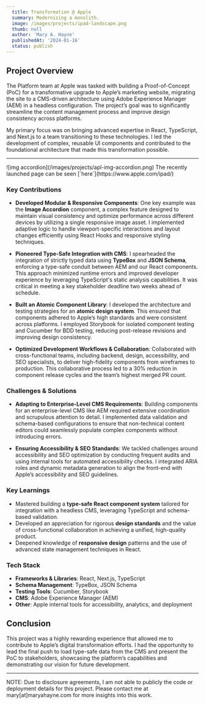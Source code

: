 ```yaml
---
  title: Transformation @ Apple
  summary: Modernizing a monolith.
  image: /images/projects/ipad-landscape.png
  thumb: null
  author: 'Mary A. Hayne'
  publishedAt: '2024-01-16'
  status: publish
---
```


## Project Overview

The Platform team at Apple was tasked with building a Proof-of-Concept (PoC) for
a transformative upgrade to Apple’s marketing website, migrating the site to a
CMS-driven architecture using Adobe Experience Manager (AEM) in a headless
configuration. The project’s goal was to significantly streamline the content
management process and improve design consistency across platforms.

My primary focus was on bringing advanced expertise in React, TypeScript, and
Next.js to a team transitioning to these technologies. I led the development of
complex, reusable UI components and contributed to the foundational architecture
that made this transformation possible.

<hr />
![img accordion](/images/projects/apl-img-accordion.png) The recently launched
page can be seen [`here`](https://www.apple.com/ipad/)

### Key Contributions

- **Developed Modular & Responsive Components**: One key example was the **Image
  Accordion** component, a complex feature designed to maintain visual
  consistency and optimize performance across different devices by utilizing a
  single responsive image asset. I implemented adaptive logic to handle
  viewport-specific interactions and layout changes efficiently using React
  Hooks and responsive styling techniques.

- **Pioneered Type-Safe Integration with CMS**: I spearheaded the integration of
  strictly typed data using **TypeBox** and **JSON Schema**, enforcing a
  type-safe conduit between AEM and our React components. This approach
  minimized runtime errors and improved developer experience by leveraging
  TypeScript's static analysis capabilities. It was critical in meeting a key
  stakeholder deadline two weeks ahead of schedule.

- **Built an Atomic Component Library**: I developed the architecture and
  testing strategies for an **atomic design system**. This ensured that
  components adhered to Apple’s high standards and were consistent across
  platforms. I employed Storybook for isolated component testing and Cucumber
  for BDD testing, reducing post-release revisions and improving design
  consistency.

- **Optimized Development Workflows & Collaboration**: Collaborated with
  cross-functional teams, including backend, design, accessibility, and SEO
  specialists, to deliver high-fidelity components from wireframes to
  production. This collaborative process led to a 30% reduction in component
  release cycles and the team’s highest merged PR count.

### Challenges & Solutions

- **Adapting to Enterprise-Level CMS Requirements**: Building components for an
  enterprise-level CMS like AEM required extensive coordination and scrupulous
  attention to detail. I implemented data validation and schema-based
  configurations to ensure that non-technical content editors could seamlessly
  populate complex components without introducing errors.

- **Ensuring Accessibility & SEO Standards**: We tackled challenges around
  accessibility and SEO optimization by conducting frequent audits and using
  internal tools for automated accessibility checks. I integrated ARIA roles and
  dynamic metadata generation to align the front-end with Apple’s accessibility
  and SEO guidelines.

### Key Learnings

- Mastered building a **type-safe React component system** tailored for
  integration with a headless CMS, leveraging TypeScript and schema-based
  validation.
- Developed an appreciation for rigorous **design standards** and the value of
  cross-functional collaboration in achieving a unified, high-quality product.
- Deepened knowledge of **responsive design** patterns and the use of advanced
  state management techniques in React.

### Tech Stack

- **Frameworks & Libraries**: React, Next.js, TypeScript
- **Schema Management**: TypeBox, JSON Schema
- **Testing Tools**: Cucumber, Storybook
- **CMS**: Adobe Experience Manager (AEM)
- **Other**: Apple internal tools for accessibility, analytics, and deployment

## Conclusion

This project was a highly rewarding experience that allowed me to contribute to
Apple’s digital transformation efforts. I had the opportunity to lead the final
push to load type-safe data from the CMS and present the PoC to stakeholders,
showcasing the platform’s capabilities and demonstrating our vision for future
development.

---

NOTE: Due to disclosure agreements, I am not able to publicly the code or
deployment details for this project. Please contact me at mary[at]maryahayne.com
for more insights into this work.
